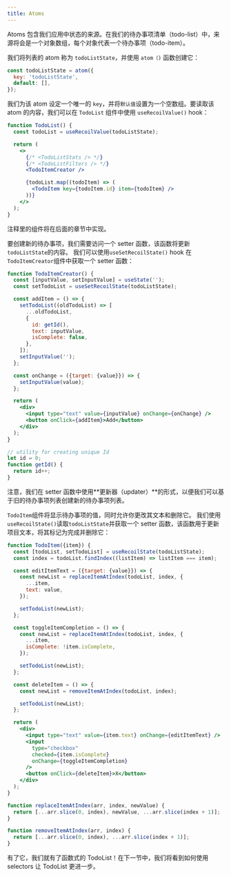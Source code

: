 ```yaml
---
title: Atoms
---
```


Atoms 包含我们应用中状态的来源。在我们的待办事项清单（todo-list）中，来源将会是一个对象数组，每个对象代表一个待办事项（todo-item）。

我们将列表的 atom 称为 `todoListState`，并使用 `atom（)` 函数创建它：

```javascript
const todoListState = atom({
  key: 'todoListState',
  default: [],
});
```

我们为该 atom 设定一个唯一的 `key`，并将`默认值`设置为一个空数组。要读取该 atom 的内容，我们可以在 `TodoList` 组件中使用 `useRecoilValue()` hook：

```jsx
function TodoList() {
  const todoList = useRecoilValue(todoListState);

  return (
    <>
      {/* <TodoListStats /> */}
      {/* <TodoListFilters /> */}
      <TodoItemCreator />

      {todoList.map((todoItem) => (
        <TodoItem key={todoItem.id} item={todoItem} />
      ))}
    </>
  );
}
```

注释里的组件将在后面的章节中实现。

要创建新的待办事项，我们需要访问一个 setter 函数，该函数将更新`todoListState`的内容。 我们可以使用`useSetRecoilState()` hook 在`TodoItemCreator`组件中获取一个 setter 函数：

```jsx
function TodoItemCreator() {
  const [inputValue, setInputValue] = useState('');
  const setTodoList = useSetRecoilState(todoListState);

  const addItem = () => {
    setTodoList((oldTodoList) => [
      ...oldTodoList,
      {
        id: getId(),
        text: inputValue,
        isComplete: false,
      },
    ]);
    setInputValue('');
  };

  const onChange = ({target: {value}}) => {
    setInputValue(value);
  };

  return (
    <div>
      <input type="text" value={inputValue} onChange={onChange} />
      <button onClick={addItem}>Add</button>
    </div>
  );
}

// utility for creating unique Id
let id = 0;
function getId() {
  return id++;
}
```

注意，我们在 setter 函数中使用**更新器（updater）**的形式，以便我们可以基于旧的待办事项列表创建新的待办事项列表。

`TodoItem`组件将显示待办事项的值，同时允许你更改其文本和删除它。 我们使用`useRecoilState()`读取`todoListState`并获取一个 setter 函数，该函数用于更新项目文本，将其标记为完成并删除它：

```jsx
function TodoItem({item}) {
  const [todoList, setTodoList] = useRecoilState(todoListState);
  const index = todoList.findIndex((listItem) => listItem === item);

  const editItemText = ({target: {value}}) => {
    const newList = replaceItemAtIndex(todoList, index, {
      ...item,
      text: value,
    });

    setTodoList(newList);
  };

  const toggleItemCompletion = () => {
    const newList = replaceItemAtIndex(todoList, index, {
      ...item,
      isComplete: !item.isComplete,
    });

    setTodoList(newList);
  };

  const deleteItem = () => {
    const newList = removeItemAtIndex(todoList, index);

    setTodoList(newList);
  };

  return (
    <div>
      <input type="text" value={item.text} onChange={editItemText} />
      <input
        type="checkbox"
        checked={item.isComplete}
        onChange={toggleItemCompletion}
      />
      <button onClick={deleteItem}>X</button>
    </div>
  );
}

function replaceItemAtIndex(arr, index, newValue) {
  return [...arr.slice(0, index), newValue, ...arr.slice(index + 1)];
}

function removeItemAtIndex(arr, index) {
  return [...arr.slice(0, index), ...arr.slice(index + 1)];
}
```

有了它，我们就有了函数式的 TodoList！在下一节中，我们将看到如何使用 selectors 让 TodoList 更进一步。
